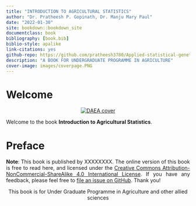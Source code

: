 ---
title: "INTRODUCTION TO AGRICULTURAL STATISTICS"
author: "Dr. Pratheesh P. Gopinath, Dr. Manju Mary Paul"
date: "2022-01-30"
site: bookdown::bookdown_site
documentclass: book
bibliography: [book.bib]
biblio-style: apalike
link-citations: yes
github-repo: https://github.com/pratheesh3780/Applied-statistical-genetics
description: "A BOOK FOR UNDERGRADUATE PROGRAMME IN AGRICULTURE"
cover-image: images/coverpage.PNG
---  
 

# Welcome {-} 
<p style="text-align: center;"><a href="https://coavellayani.kau.in/people/dr-pratheesh-p-gopinath"><img src="images/coverpage.PNG" alt="DAEA cover" /></a></p>  
Welcome to the book **Introduction to Agricultural Statistics**.

# Preface {-}

<p style="text-align: justify;"> **Note**: This book is published by XXXXXXXX. The online version of this book is free to read here, and licensed under the [Creative Commons Attribution-NonCommercial-ShareAlike 4.0 International License](http://creativecommons.org/licenses/by-nc-sa/4.0/). If you have any feedback, please feel free to [file an issue on GitHub](https://github.com/pratheesh3780/basic-statistics). Thank you!</p>

<p style="text-align: center;">This book is for Under Graduate Programme in Agriculture and other allied sciences </p>  





